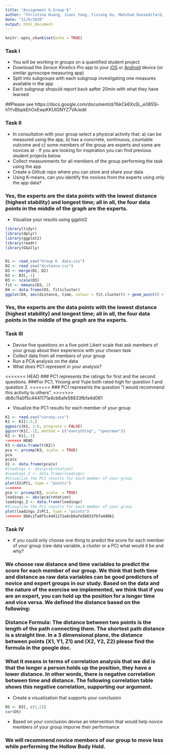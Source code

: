 ```yaml
---
title: "Assignment 6_Group 6"
author: "Christina Huang, Jiani Yang, Yixiong Xu, Mahshad Davoodifard, Yujie Yang, Zhixin Zheng, Xi Gu, Jiaao"
date: "12/6/2020"
output: html_document
---
```


```r
knitr::opts_chunk$set(echo = TRUE)
```

### Task I
* You will be working in groups on a quantified student project
* Download the *Sensor Kinetics Pro* app to your [iOS](https://itunes.apple.com/us/app/sensor-kinetics-pro/id623633248?mt=8) or [Android](https://play.google.com/store/apps/details?id=com.innoventions.sensorkineticspro&hl=en) device (or similar gyroscope measuring app)
* Split into subgroups with each subgroup investigating one measures available in the app
* Each subgroup shopuld report back aafter 20min with what they have learned  

##Please see https://docs.google.com/document/d/1bkCk6XsSL_e085Si-h1YvBbpkEhOxEwpKKUIGNYZ7VA/edit


### Task II
* In consultation with your group select a physical activity that: a) can be measured using the app, b) has a concrrete, sontinuous, countable outcome and c) some members of the group are experts and some are novices at - If you are looking for inspiration you can find previous student projects below.
* Collect measurements for all members of the group performing the task using the app
* Create a Github repo where you can store and share your data
* Using K-means, can you identify the novices from the experts using only the app data?

### Yes, the experts are the data points with the lowest distance (highest stability) and longest time; all in all, the four data points in the middle of the graph are the experts.

* Visualize your results using ggplot2

```r
library(tidyr)
library(dplyr)
library(ggplot2)
library(readr)
library(GGally)


D1 <- read_csv("Group 6  data.csv")
D2 <- read_csv("distance.csv")
D3 <- merge(D1, D2)
D3 <- D3[,-1]
D3 <- scale(D3)
fit <- kmeans(D3, 2)
D4 <- data.frame(D3, fit$cluster)
ggplot(D4, aes(distance, time, colour = fit.cluster)) + geom_point() + xlab("Distance") + ylab("Time")

```
### Yes, the experts are the data points with the lowest distance (highest stability) and longest time; all in all, the four data points in the middle of the graph are the experts.


### Task III
* Devise five questions on a five point Likert scale that ask members of your group about their experience with your chosen task
* Collect data from all members of your group
* Run a PCA analysis on the data
* What does PC1 represent in your analysis?

<<<<<<< HEAD
### PC1 represents the ratings for first and the second questions.
###For PC1, Yixiong and Yujie both rated high for question 1 and question 2.
=======
### PC1 represents the question “I would recommend this activity to others”. 
>>>>>>> db6c1fa0f5c4441171a4cb6afe58833fbfa4d061

* Visualize the PC1 results for each member of your group

```r
K1 <- read.csv("survey.csv")
K1 <- K1[1:5,]
ggpairs(K1, 2:8, progress = FALSE)
ggcorr(K1[,-1], method = c("everything", "spearman"))
K2 <- K1[,-1]
<<<<<<< HEAD
K3 <-data.frame(t(K2))
pca <- prcomp(K3, scale. = TRUE)
pca
pca$x
X1 <- data.frame(pca$x)
#loadings <- abs(pca$rotation)
#loadings_2 <- data.frame(loadings)
#Visualize the PC1 results for each member of your group
plot(X1$PC1, type = "points")
=======
pca <- prcomp(K2, scale. = TRUE)
loadings <- abs(pca$rotation)
loadings_2 <- data.frame(loadings)
#Visualize the PC1 results for each member of your group
plot(loadings_2$PC1, type = "points")
>>>>>>> db6c1fa0f5c4441171a4cb6afe58833fbfa4d061

```

### Task IV
* If you could only choose one thing to predict the score for each member of your group (raw data variable, a cluster or a PC) what would it be and why?

### We choose raw distance and time variables to predict the score for each member of our group. We think that both time and distance as raw data variables can  be good predictors of novice and expert groups in our study. Based on the data and the nature of the exercise we implemented, we think that if you are an expert, you can hold up the position for a longer time and vice versa. We defined the distance based on the following:

### Distance Formula: The distance between two points is the length of the path connecting them. The shortest path distance is a straight line. In a 3 dimensional plane, the distance between points (X1, Y1, Z1) and (X2, Y2, Z2) please find the formula in the google doc.

### What it means in terms of correlation analysis that we did is that the longer a person holds up the position, they have a lower distance. In other words, there is negative correlation between time and distance. The following correlation table shows this negative correlation, supporting our argument.

* Create a visualization that supports your conclusion

```r
D5 <- D3[, c(1,5)]
cor(D5)
```


* Based on your conclusion devise an intervention that would help novice members of your group imporve their performance

### We will recommend novice members of our group to move less while performing the Hollow Body Hold.


